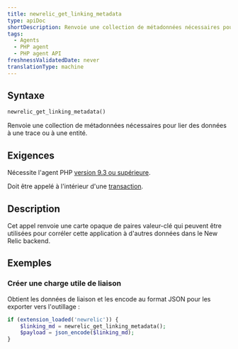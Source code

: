 ```yaml
---
title: newrelic_get_linking_metadata
type: apiDoc
shortDescription: Renvoie une collection de métadonnées nécessaires pour lier des données à une trace ou à une entité.
tags:
  - Agents
  - PHP agent
  - PHP agent API
freshnessValidatedDate: never
translationType: machine
---
```


## Syntaxe

```php
newrelic_get_linking_metadata()
```

Renvoie une collection de métadonnées nécessaires pour lier des données à une trace ou à une entité.

## Exigences

Nécessite l&apos;agent PHP [version 9.3 ou supérieure](/docs/release-notes/agent-release-notes/php-release-notes).

Doit être appelé à l&apos;intérieur d&apos;une [transaction](/docs/accounts-partnerships/education/getting-started-new-relic/glossary#transaction).

## Description

Cet appel renvoie une carte opaque de paires valeur-clé qui peuvent être utilisées pour corréler cette application à d&apos;autres données dans le New Relic backend.

## Exemples

### Créer une charge utile de liaison

Obtient les données de liaison et les encode au format JSON pour les exporter vers l&apos;outillage :

```php
if (extension_loaded('newrelic')) {
    $linking_md = newrelic_get_linking_metadata();
    $payload = json_encode($linking_md);
}
```